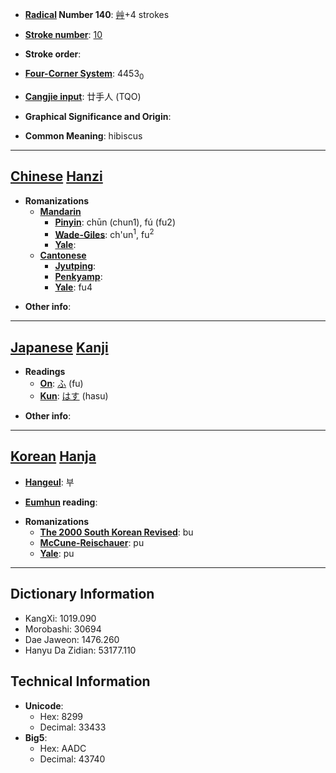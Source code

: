 * '''[[Wiktionary:Chinese radical index| Radical]] Number 140''': [[Wiktionary:Chinese radical index 艸|艸]]+4 strokes

* '''[[Wiktionary:Chinese total strokes index|Stroke number]]''': [[Wiktionary:Chinese total strokes index 10|10]]

* '''Stroke order''': 

* '''[[Wiktionary:Chinese four corner index|Four-Corner System]]''': 4453<sub>0</sub>

* '''[[Wiktionary:Chinese Cangjie index|Cangjie input]]''': 廿手人 (TQO)

* '''Graphical Significance and Origin''': 

* '''Common Meaning''': hibiscus

----

== [[Chinese]] [[Hanzi]] ==

* '''Romanizations'''
** '''[[Mandarin]]'''
*** '''[[Pinyin]]''': chūn (chun1), fú (fu2)
*** '''[[Wade-Giles]]''': ch'un<sup>1</sup>, fu<sup>2</sup>
*** '''[[Yale]]''': 
** '''[[Cantonese]]'''
*** '''[[Jyutping]]''':
*** '''[[Penkyamp]]''': 
*** '''[[Yale]]''': fu4

* '''Other info''': 

----

== [[Japanese]] [[Kanji]] ==

* '''Readings'''
** '''[[On]]''': [[ふ]] (fu)
** '''[[Kun]]''': [[はす]] (hasu)

* '''Other info''':  

----

== [[Korean]] [[Hanja]] ==

* '''[[Hangeul]]''': 부

* '''[[Eumhun]] reading''': 

* '''Romanizations'''
** '''[[The 2000 South Korean Revised Romanization|The 2000 South Korean Revised]]''': bu
** '''[[McCune-Reischauer]]''': pu
** '''[[Yale]]''': pu

----

== Dictionary Information ==

* KangXi: 1019.090
* Morobashi: 30694
* Dae Jaweon: 1476.260
* Hanyu Da Zidian: 53177.110

== Technical Information ==

* '''Unicode''':
** Hex: 8299
** Decimal: 33433
* '''Big5''':
** Hex: AADC
** Decimal: 43740